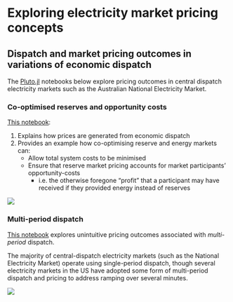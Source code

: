 # Exploring electricity market pricing concepts

## Dispatch and market pricing outcomes in variations of economic dispatch

The [Pluto.jl](https://github.com/fonsp/Pluto.jl) notebooks below explore pricing outcomes in central dispatch electricity markets such as the Australian National Electricity Market.

### Co-optimised reserves and opportunity costs 
[This notebook](assets/pluto/ed_reserves_jump.jl.html):

1. Explains how prices are generated from economic dispatch
2. Provides an example how co-optimising reserve and energy markets can:
    - Allow total system costs to be minimised
    - Ensure that reserve market pricing accounts for market participants' opportunity-costs
      - i.e. the otherwise foregone "profit" that a participant may have received if they provided energy instead of reserves

![](assets/charts/ed.svg)

### Multi-period dispatch

[This notebook](assets/pluto/multi_period_ed.jl.html) explores unintuitive pricing outcomes associated with *multi-period* dispatch.

The majority of central-dispatch electricity markets (such as the National Electricity Market) operate using single-period dispatch, though several electricity markets in the US have adopted some form of multi-period dispatch and pricing to address ramping over several minutes.

![](assets/charts/multi-dispatch.svg)
